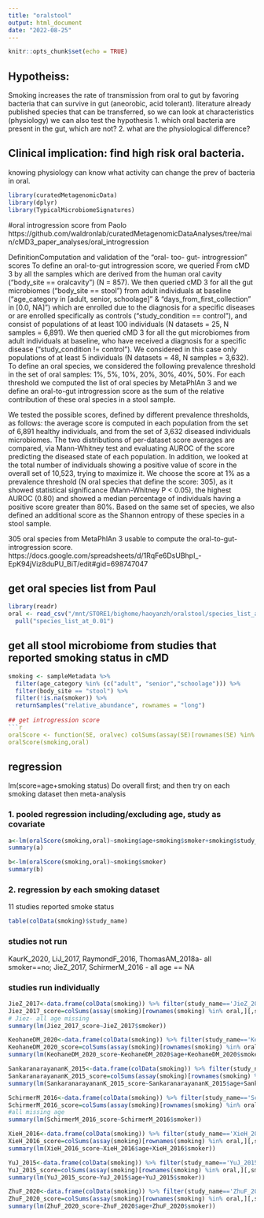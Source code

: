```yaml
---
title: "oralstool"
output: html_document
date: "2022-08-25"
---
```


```r
knitr::opts_chunk$set(echo = TRUE)
```

## Hypotheiss:
Smoking increases the rate of transmission from oral to gut by favoring bacteria that can survive in gut (aneorobic, acid tolerant). 
literature already published species that can be transferred, so we can look at characteristics (physiology)
we can also test the hypothesis 
1. which oral bacteria are present in the gut, which are not?
2. what are the physiological difference? 

## Clinical implication: find high risk oral bacteria.  
knowing physiology can know what activity can change the prev of bacteria in oral.


```r
library(curatedMetagenomicData)
library(dplyr)
library(TypicalMicrobiomeSignatures)
```

#oral introgression score from Paolo
https://github.com/waldronlab/curatedMetagenomicDataAnalyses/tree/main/cMD3_paper_analyses/oral_introgression

DefinitionComputation and validation of the “oral- too- gut- introgression” scores
To define an oral-to-gut introgression score, we queried From cMD 3 by all the samples which are derived from the human oral cavity (“body_site == oralcavity”) (N = 857). 
We then queried cMD 3 for all the gut microbiomes (“body_site == stool”) from adult individuals at baseline (“age_category in [adult, senior, schoolage]” & “days_from_first_collection” in [0.0, NA]”) which are enrolled due to the diagnosis for a specific diseases or are enrolled specifically as controls (“study_condition == control”), and consist of populations of at least 100 individuals (N datasets = 25, N samples = 6,891). 
We then queried cMD 3 for all the gut microbiomes from adult individuals at baseline, who have received a diagnosis for a specific disease (“study_condition != control”). We considered in this case only populations of at least 5 individuals (N datasets = 48, N samples = 3,632). 
To define an oral species, we considered the following prevalence threshold in the set of oral samples: 1%, 5%, 10%, 20%, 30%, 40%, 50%. For each threshold we computed the list of oral species by MetaPhlAn 3 and we define an oral-to-gut introgression score as the sum of the relative contribution of these oral species in a stool sample. 

We tested the possible scores, defined by different prevalence thresholds, as follows: the average score is computed in each population from the set of 6,891 healthy individuals, and from the set of 3,632 diseased individuals microbiomes. The two distributions of per-dataset score averages are compared, via Mann-Whitney test and evaluating AUROC of the score predicting the diseased state of each population. In addition, we looked at the total number of individuals showing a positive value of score in the overall set of 10,523, trying to maximize it. We choose the score at 1% as a prevalence threshold (N oral species that define the score: 305), as it showed statistical significance (Mann-Whitney P < 0.05), the highest AUROC (0.80) and showed a median percentage of individuals having a positive score greater than 80%. Based on the same set of species, we also defined an additional score as the Shannon entropy of these species in a stool sample.

305 oral species from MetaPhlAn 3 usable to compute the oral-to-gut-introgression score.
https://docs.google.com/spreadsheets/d/1RqFe6DsUBhpI_-EpK94jViz8duPU_BiT/edit#gid=698747047

## get oral species list from Paul

```r
library(readr)
oral <- read_csv("/mnt/STORE1/bighome/haoyanzh/oralstool/species_list_at_1.xlsx - Foglio 1 - species_list_at_0.01 (1).csv", show_col_types = FALSE) %>%
  pull("species_list_at_0.01")
```
## get all stool microbiome from studies that reported smoking status in cMD 
```r
smoking <- sampleMetadata %>%
  filter(age_category %in% (c("adult", "senior","schoolage"))) %>%
  filter(body_site == "stool") %>%
  filter(!is.na(smoker)) %>%
  returnSamples("relative_abundance", rownames = "long")
  
## get introgression score
```r
oralScore <- function(SE, oralvec) colSums(assay(SE)[rownames(SE) %in% oralvec, ])
oralScore(smoking,oral)
```


## regression
lm(score=age+smoking status)
Do overall first; and then try on each smoking dataset then meta-analysis 

###  1. pooled regression including/excluding age, study as covariate

```r
a<-lm(oralScore(smoking,oral)~smoking$age+smoking$smoker+smoking$study_name)
summary(a)

b<-lm(oralScore(smoking,oral)~smoking$smoker)
summary(b)
```

### 2. regression by each smoking dataset

11 studies reported smoke status

``` r
table(colData(smoking)$study_name)
```

### studies not run
KaurK_2020, LiJ_2017, RaymondF_2016, ThomasAM_2018a- all smoker==no;
JieZ_2017, SchirmerM_2016 - all age == NA

### studies run individually 
```r
JieZ_2017<-data.frame(colData(smoking)) %>% filter(study_name=='JieZ_2017')
Jiez_2017_score=colSums(assay(smoking)[rownames(smoking) %in% oral,][,smoking$study_name=='JieZ_2017'])
# Jiez- all age missing
summary(lm(Jiez_2017_score~JieZ_2017$smoker))
```

```r
KeohaneDM_2020<-data.frame(colData(smoking)) %>% filter(study_name=='KeohaneDM_2020')
KeohaneDM_2020_score=colSums(assay(smoking)[rownames(smoking) %in% oral,][,smoking$study_name=='KeohaneDM_2020'])
summary(lm(KeohaneDM_2020_score~KeohaneDM_2020$age+KeohaneDM_2020$smoker))
```

```r
SankaranarayananK_2015<-data.frame(colData(smoking)) %>% filter(study_name=='SankaranarayananK_2015')
SankaranarayananK_2015_score=colSums(assay(smoking)[rownames(smoking) %in% oral,][,smoking$study_name=='SankaranarayananK_2015'])
summary(lm(SankaranarayananK_2015_score~SankaranarayananK_2015$age+SankaranarayananK_2015$smoker))
```

```r
SchirmerM_2016<-data.frame(colData(smoking)) %>% filter(study_name=='SchirmerM_2016')
SchirmerM_2016_score=colSums(assay(smoking)[rownames(smoking) %in% oral,][,smoking$study_name=='SchirmerM_2016'])
#all missing age
summary(lm(SchirmerM_2016_score~SchirmerM_2016$smoker))
```

```r
XieH_2016<-data.frame(colData(smoking)) %>% filter(study_name=='XieH_2016')
XieH_2016_score=colSums(assay(smoking)[rownames(smoking) %in% oral,][,smoking$study_name=='XieH_2016'])
summary(lm(XieH_2016_score~XieH_2016$age+XieH_2016$smoker))
```

```r
YuJ_2015<-data.frame(colData(smoking)) %>% filter(study_name=='YuJ_2015')
YuJ_2015_score=colSums(assay(smoking)[rownames(smoking) %in% oral,][,smoking$study_name=='YuJ_2015'])
summary(lm(YuJ_2015_score~YuJ_2015$age+YuJ_2015$smoker))
```

```r
ZhuF_2020<-data.frame(colData(smoking)) %>% filter(study_name=='ZhuF_2020')
ZhuF_2020_score=colSums(assay(smoking)[rownames(smoking) %in% oral,][,smoking$study_name=='ZhuF_2020'])
summary(lm(ZhuF_2020_score~ZhuF_2020$age+ZhuF_2020$smoker))
```



